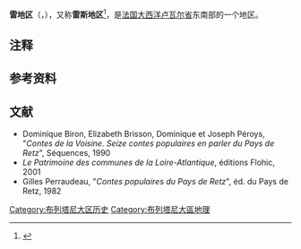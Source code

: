 {{noteTA
|G1=法国地名
}}
{{Infobox Settlement
<!--See Template:Infobox Settlement for additional fields that may be available-->
<!--See the Table at Infobox Settlement for all fields and descriptions of usage-->
<!-- Basic info ---------------->
|name =雷地区<!-- at least one of the first two fields must be filled in -->
|official_name =
|other_name =
|native_name =Pays de Retz
|nickname =
|settlement_type = <!-- e.g. Town, Village, City, etc.-->
|total_type = <!-- to set a non-standard label for total area and population rows -->
|motto =
|anthem = 
<!-- images and maps ----------->
|image_skyline =
|imagesize =
|image_caption =
|image_flag = Flag of Pays de Retz.svg
|flag_size =
|image_seal =
|seal_size =
|image_shield = Blason Retz.svg
|shield_size =75px
|image_blank_emblem =
|blank_emblem_type =
|blank_emblem_size =
|image_map = France Pays bretons map.svg
|mapsize = 250px
|map_caption = 雷地区在[[布列塔尼公国|布列塔尼公国]]的位置
|image_map1 =
|mapsize1 =
|map_caption1 =
|image_dot_map =
|dot_mapsize =
|dot_map_caption =
|dot_x = |dot_y =
|pushpin_map = <!-- the name of a location map as per http://en.wikipedia.org/wiki/Template:Location_map -->
|pushpin_label_position = <!-- the position of the pushpin label: left, right, top, bottom, none -->
|pushpin_map_caption =
|pushpin_mapsize =
<!-- Location ------------------>
|subdivision_type = 国家
|subdivision_name = 法国
|subdivision_type1 =
|subdivision_name1 =
|subdivision_type2 =
|subdivision_name2 =
<!-- Smaller parts (e.g. boroughs of a city) and seat of government -->
|seat_type         = 首府
|seat              = [[马什库勒|马什库勒]]
|parts_type =
|parts_style=<!-- =list (for list), coll (for collapsed list), para (for paragraph format)
 Default is list if up to 5 items, coll if more than 5-->
|parts = <!-- parts text, or header for parts list -->
|p1 =
|p2 = 
|p3=
|p4=
|p5=
|p6= 
|p7=
|p8= 
|p9=
|p10= <!-- etc. up to p50: for separate parts to be listed-->
<!-- Politics ----------------->
|government_footnotes =
|government_type =
|leader_title =
|leader_name = <!--add (no-break space) to leader names to disable automatic links-->
|leader_title1 =
|leader_name1 =
|established_title = <!-- Settled -->
|established_date =
<!-- Area --------------------->
|area_magnitude =
|unit_pref =<!--Enter: Imperial, to display imperial before metric-->
|area_footnotes =
|area_total_km2 =<!-- ALL fields with measurements are subject to automatic unit conversion-->
|area_land_km2 = <!--See table @ Template:Infobox Settlement for details on unit conversion-->
|area_water_km2 =
|area_total_sq_mi =
|area_land_sq_mi =
|area_water_sq_mi =
|area_water_percent =
<!-- Elevation -------------------------->
|elevation_footnotes = <!--for references: use<ref>tags-->
|elevation_m =
|elevation_ft =
|elevation_max_m =
|elevation_max_ft =
|elevation_min_m =
|elevation_min_ft =
<!-- Population ----------------------->
|population_as_of =
|population_footnotes =
|population_note =
|population_total =
|population_density_km2 = <!--For automatic calculation, any density field may contain: auto -->
|population_density_sq_mi =
<!-- General information --------------->
|timezone = 欧洲中部时间
| utc_offset =
|timezone_DST = 
| utc_offset_DST =
|coor_type = <!-- can be used to specify what the coordinates refer to -->
|latd= |latm= |lats= |latNS=
|longd= |longm= |longs= |longEW=
<!-- Area/postal codes & others -------->
|postal_code_type = <!-- enter ZIP code, Postcode, Post code, Postal code... -->
|postal_code =
|area_code =
|blank_name_sec1 =
|blank_info_sec1=
|website =
|footnotes =
}}
'''雷地区'''（{{lang-fr|Pays de Retz}}，{{IPA-fr|pe.i də ʁɛ}}），又称'''雷斯地区'''<ref>{{Cite web|title=世界地名翻译大辞典|url=https://mall.cnki.net/reference/ref_search.aspx?bid=R200807101&inputText=Retz%EF%BC%8CPays%20de|accessdate=2020-08-13|work=mall.cnki.net}}</ref>{{NoteTag|此为误译，因为Retz的发音为/ʁɛ/，“tz”不发音。}}，是[[法国|法国]][[大西洋卢瓦尔省|大西洋卢瓦尔省]]东南部的一个地区。 

== 注释 ==
{{noteFoot}}

== 参考资料 ==
{{Reflist}}

== 文献 ==

* Dominique Biron, Elizabeth Brisson, Dominique et Joseph Péroys, "''Contes de la Voisine.'' ''Seize contes populaires en parler du Pays de Retz''", Séquences, 1990
* ''Le Patrimoine des communes de la Loire-Atlantique'', éditions Flohic, 2001
* Gilles Perraudeau, "''Contes populaires du Pays de Retz''", éd. du Pays de Retz, 1982

[[Category:布列塔尼大区历史|Category:布列塔尼大区历史]]
[[Category:布列塔尼大區地理|Category:布列塔尼大區地理]]